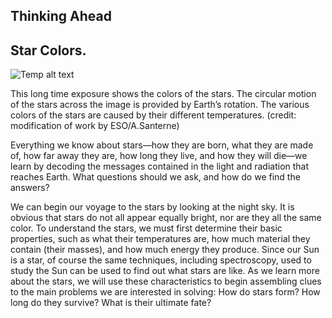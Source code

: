 ## Thinking Ahead
## Star Colors.
![Temp alt text](__MEDIA_URL__OSC_Astro_17_00_Color.jpg)<p>This long time exposure shows the colors of the stars. The circular motion of the stars across the image is provided by Earth’s rotation. The various colors of the stars are caused by their different temperatures. (credit: modification of work by ESO/A.Santerne)</p>
Everything we know about stars—how they are born, what they are made of, how far away they are, how long they live, and how they will die—we learn by decoding the messages contained in the light and radiation that reaches Earth. What questions should we ask, and how do we find the answers?

We can begin our voyage to the stars by looking at the night sky. It is obvious that stars do not all appear equally bright, nor are they all the same color. To understand the stars, we must first determine their basic properties, such as what their temperatures are, how much material they contain (their masses), and how much energy they produce. Since our Sun is a star, of course the same techniques, including spectroscopy, used to study the Sun can be used to find out what stars are like. As we learn more about the stars, we will use these characteristics to begin assembling clues to the main problems we are interested in solving: How do stars form? How long do they survive? What is their ultimate fate?

